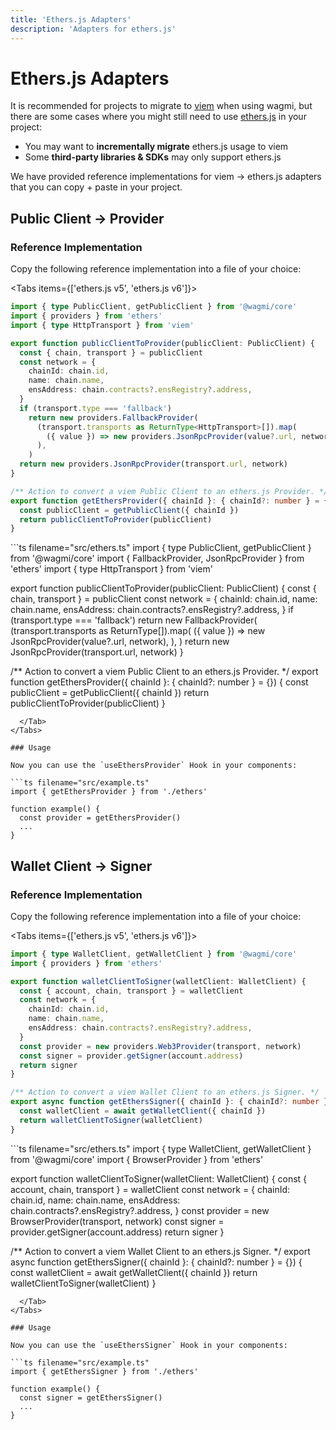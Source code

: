 ```yaml
---
title: 'Ethers.js Adapters'
description: 'Adapters for ethers.js'
---
```



# Ethers.js Adapters

It is recommended for projects to migrate to [viem](https://viem.sh) when using wagmi, but there are some cases where you might still need to use [ethers.js](https://ethers.org/) in your project:

- You may want to **incrementally migrate** ethers.js usage to viem
- Some **third-party libraries & SDKs** may only support ethers.js

We have provided reference implementations for viem → ethers.js adapters that you can copy + paste in your project.

## Public Client → Provider

### Reference Implementation

Copy the following reference implementation into a file of your choice:

<Tabs items={['ethers.js v5', 'ethers.js v6']}>
  <Tab>
```ts filename="src/ethers.ts"
import { type PublicClient, getPublicClient } from '@wagmi/core'
import { providers } from 'ethers'
import { type HttpTransport } from 'viem'

export function publicClientToProvider(publicClient: PublicClient) {
  const { chain, transport } = publicClient
  const network = {
    chainId: chain.id,
    name: chain.name,
    ensAddress: chain.contracts?.ensRegistry?.address,
  }
  if (transport.type === 'fallback')
    return new providers.FallbackProvider(
      (transport.transports as ReturnType<HttpTransport>[]).map(
        ({ value }) => new providers.JsonRpcProvider(value?.url, network),
      ),
    )
  return new providers.JsonRpcProvider(transport.url, network)
}

/** Action to convert a viem Public Client to an ethers.js Provider. */
export function getEthersProvider({ chainId }: { chainId?: number } = {}) {
  const publicClient = getPublicClient({ chainId })
  return publicClientToProvider(publicClient)
}
```
  </Tab>
  <Tab>
```ts filename="src/ethers.ts"
import { type PublicClient, getPublicClient } from '@wagmi/core'
import { FallbackProvider, JsonRpcProvider } from 'ethers'
import { type HttpTransport } from 'viem'

export function publicClientToProvider(publicClient: PublicClient) {
  const { chain, transport } = publicClient
  const network = {
    chainId: chain.id,
    name: chain.name,
    ensAddress: chain.contracts?.ensRegistry?.address,
  }
  if (transport.type === 'fallback')
    return new FallbackProvider(
      (transport.transports as ReturnType<HttpTransport>[]).map(
        ({ value }) => new JsonRpcProvider(value?.url, network),
      ),
    )
  return new JsonRpcProvider(transport.url, network)
}

/** Action to convert a viem Public Client to an ethers.js Provider. */
export function getEthersProvider({ chainId }: { chainId?: number } = {}) {
  const publicClient = getPublicClient({ chainId })
  return publicClientToProvider(publicClient)
}
```
  </Tab>
</Tabs>

### Usage

Now you can use the `useEthersProvider` Hook in your components:

```ts filename="src/example.ts"
import { getEthersProvider } from './ethers'

function example() {
  const provider = getEthersProvider()
  ...
}
```

## Wallet Client → Signer

### Reference Implementation

Copy the following reference implementation into a file of your choice:

<Tabs items={['ethers.js v5', 'ethers.js v6']}>
  <Tab>
```ts filename="src/ethers.ts"
import { type WalletClient, getWalletClient } from '@wagmi/core'
import { providers } from 'ethers'

export function walletClientToSigner(walletClient: WalletClient) {
  const { account, chain, transport } = walletClient
  const network = {
    chainId: chain.id,
    name: chain.name,
    ensAddress: chain.contracts?.ensRegistry?.address,
  }
  const provider = new providers.Web3Provider(transport, network)
  const signer = provider.getSigner(account.address)
  return signer
}

/** Action to convert a viem Wallet Client to an ethers.js Signer. */
export async function getEthersSigner({ chainId }: { chainId?: number } = {}) {
  const walletClient = await getWalletClient({ chainId })
  return walletClientToSigner(walletClient)
}
```
  </Tab>
  <Tab>
```ts filename="src/ethers.ts"
import { type WalletClient, getWalletClient } from '@wagmi/core'
import { BrowserProvider } from 'ethers'

export function walletClientToSigner(walletClient: WalletClient) {
  const { account, chain, transport } = walletClient
  const network = {
    chainId: chain.id,
    name: chain.name,
    ensAddress: chain.contracts?.ensRegistry?.address,
  }
  const provider = new BrowserProvider(transport, network)
  const signer = provider.getSigner(account.address)
  return signer
}

/** Action to convert a viem Wallet Client to an ethers.js Signer. */
export async function getEthersSigner({ chainId }: { chainId?: number } = {}) {
  const walletClient = await getWalletClient({ chainId })
  return walletClientToSigner(walletClient)
}
```
  </Tab>
</Tabs>

### Usage

Now you can use the `useEthersSigner` Hook in your components:

```ts filename="src/example.ts"
import { getEthersSigner } from './ethers'

function example() {
  const signer = getEthersSigner()
  ...
}
```
